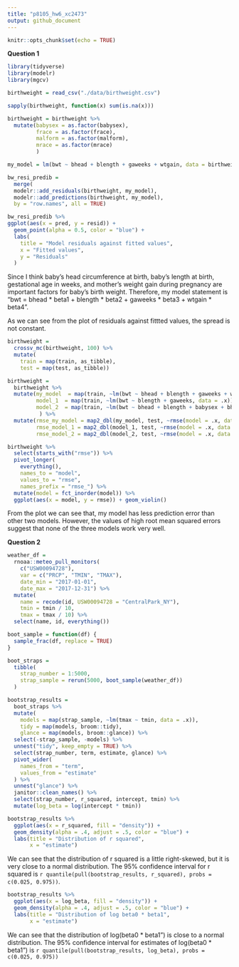 ```yaml
---
title: "p8105_hw6_xc2473"
output: github_document
---
```


```r
knitr::opts_chunk$set(echo = TRUE)
```

**Question 1**

```r
library(tidyverse)
library(modelr)
library(mgcv)

birthweight = read_csv("./data/birthweight.csv")

sapply(birthweight, function(x) sum(is.na(x)))

birthweight = birthweight %>% 
  mutate(babysex = as.factor(babysex), 
         frace = as.factor(frace), 
         malform = as.factor(malform), 
         mrace = as.factor(mrace)
         )

my_model = lm(bwt ~ bhead + blength + gaweeks + wtgain, data = birthweight)

bw_resi_predib = 
  merge(
  modelr::add_residuals(birthweight, my_model),
  modelr::add_predictions(birthweight, my_model),
  by = "row.names", all = TRUE)

bw_resi_predib %>% 
ggplot(aes(x = pred, y = resid)) + 
  geom_point(alpha = 0.5, color = "blue") +
  labs(
    title = "Model residuals against fitted values",
    x = "Fitted values",
    y = "Residuals"
  )
```

Since I think baby’s head circumference at birth, baby’s length at birth, gestational age in weeks, and mother’s weight gain during pregnancy are important factors for baby’s birth weight. Therefore, my model statement is "bwt = bhead * beta1 +  blength * beta2 + gaweeks * beta3 + wtgain * beta4".

As we can see from the plot of residuals against fittted values, the spread is not constant.

```r
birthweight =
  crossv_mc(birthweight, 100) %>% 
  mutate(
    train = map(train, as_tibble),
    test = map(test, as_tibble))

birthweight = 
  birthweight %>% 
  mutate(my_model  = map(train, ~lm(bwt ~ bhead + blength + gaweeks + wtgain, data = .x)),
         model_1  = map(train, ~lm(bwt ~ blength + gaweeks, data = .x)),
         model_2  = map(train, ~lm(bwt ~ bhead + blength + babysex + bhead * blength + bhead * babysex + blength * babysex, data = .x))
          ) %>% 
  mutate(rmse_my_model = map2_dbl(my_model, test, ~rmse(model = .x, data = .y)),
         rmse_model_1 = map2_dbl(model_1, test, ~rmse(model = .x, data = .y)),
         rmse_model_2 = map2_dbl(model_2, test, ~rmse(model = .x, data = .y)))

birthweight %>% 
  select(starts_with("rmse")) %>% 
  pivot_longer(
    everything(),
    names_to = "model", 
    values_to = "rmse",
    names_prefix = "rmse_") %>% 
  mutate(model = fct_inorder(model)) %>% 
  ggplot(aes(x = model, y = rmse)) + geom_violin()
```

From the plot we can see that, my model has less prediction error than other two models. However, the values of high root mean squared errors suggest that none of the three models work very well.

**Question 2**

```r
weather_df = 
  rnoaa::meteo_pull_monitors(
    c("USW00094728"),
    var = c("PRCP", "TMIN", "TMAX"), 
    date_min = "2017-01-01",
    date_max = "2017-12-31") %>%
  mutate(
    name = recode(id, USW00094728 = "CentralPark_NY"),
    tmin = tmin / 10,
    tmax = tmax / 10) %>%
  select(name, id, everything())

boot_sample = function(df) {
  sample_frac(df, replace = TRUE)
}

boot_straps = 
  tibble(
    strap_number = 1:5000,
    strap_sample = rerun(5000, boot_sample(weather_df))
  )

bootstrap_results = 
  boot_straps %>% 
  mutate(
    models = map(strap_sample, ~lm(tmax ~ tmin, data = .x)),
    tidy = map(models, broom::tidy),
    glance = map(models, broom::glance)) %>% 
  select(-strap_sample, -models) %>% 
  unnest("tidy", keep_empty = TRUE) %>% 
  select(strap_number, term, estimate, glance) %>% 
  pivot_wider(
    names_from = "term",
    values_from = "estimate"
  ) %>% 
  unnest("glance") %>% 
  janitor::clean_names() %>% 
  select(strap_number, r_squared, intercept, tmin) %>% 
  mutate(log_beta = log(intercept * tmin)) 

bootstrap_results %>% 
  ggplot(aes(x = r_squared, fill = "density")) + 
  geom_density(alpha = .4, adjust = .5, color = "blue") +
  labs(title = "Distribution of r squared",
       x = "estimate")
```

We can see that the distribution of r squared is a little right-skewed, but it is very close to a normal distribution. The 95% confidence interval for r squared is `r quantile(pull(bootstrap_results, r_squared), probs = c(0.025, 0.975))`.


```r
bootstrap_results %>% 
  ggplot(aes(x = log_beta, fill = "density")) + 
  geom_density(alpha = .4, adjust = .5, color = "blue") +
  labs(title = "Distribution of log beta0 * beta1",
       x = "estimate")
```
We can see that the distribution of log(beta0 * beta1") is close to a normal distribution. The 95% confidence interval for estimates of log(beta0 * beta1") is `r quantile(pull(bootstrap_results, log_beta), probs = c(0.025, 0.975))`


